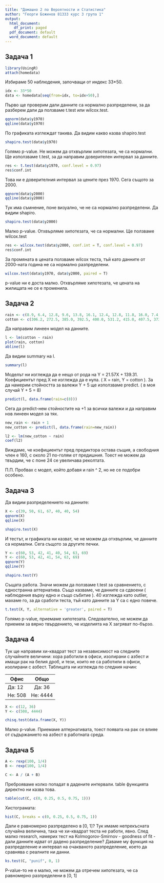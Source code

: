 ```yaml
---
title: "Домашно 2 по Вероятности и Статистика"
author: "Георги Божинов 81333 курс 3 група 1"
output:
  html_document:
    df_print: paged
  pdf_document: default
  word_document: default
---
```


## Задача 1

```r
library(UsingR)
attach(homedata)
```
Избираме 50 наблюдения, започващи от индекс 33*50.
```r
idx <- 33*50
data <- homedata[seq(from=idx, to=idx+50),]
```
Първо ще проверим дали данните са нормално разпределени, за да разберем дали да ползваме t.test или wilcox.test. 
```r
qqnorm(data$y1970)
qqline(data$y1970)
```
По графиката изглеждат такива. Да видим какво казва shapiro.test
```r
shapiro.test(data$y1970)
```
Голямо p-value. Не можем да отхвърлим хипотезата, че са нормални. Ще използваме t.test, за да направим доверителен интервал за данните. 
```r
res <- t.test(data$y1970, conf.level = 0.97)
res$conf.int
```
Това ни е доверителния интервал за цените през 1970. Сега същото за 2000.
```r
qqnorm(data$y2000)
qqline(data$y2000)
```
Тук има съмнение, поне визуално, че не са нормално разпределени. Да видим shapiro. 
```r
shapiro.test(data$y2000)
```
Малко p-value. Отхвърляме хипотезата, че са нормални. Ще ползваме wilcox.test
```r
res <- wilcox.test(data$y2000, conf.int = T, conf.level = 0.97)
res$conf.int
```
За промяната в цената ползваме wilcox теста, тъй като данните от 2000-ната година не са нормално разпределени.
```r
wilcox.test(data$y1970, data$y2000, paired = T)
```
p-value ни е доста малко. Отхвърляме хипотезата, че цената на жилищата не се е променила.

## Задача 2
```r
rain <- c(8.9, 6.4, 12.8, 9.6, 13.8, 16.1, 12.4, 12.8, 11.8, 16.0, 7.4, 12.5)
cotton <- c(306.2, 272.5, 385.0, 392.5, 400.0, 531.2, 415.0, 407.5, 373.7, 493.7, 325.0, 400.0)
```
Да направим линеен модел на данните.
```r
l <- lm(cotton ~ rain)
plot(rain, cotton)
abline(l)
```
Да видим summary на l.
```r
summary(l)
```
Моделът ни изглежда да е нещо от рода на Y = 21.57X + 139.31. Коефициентът пред X не изглежда да е нула. ( X = rain, Y = cotton ). За да намерим стойността за валежи Y + 5 ще използваме predict. ( в моя случай Y + 5 = 8)
```r
predict(l, data.frame(rain=c(8)))
```
Сега да predict-нем стойностите на +1 за всички валежи и да направим нов линеен модел за тях.
```r
new_rain <- rain + 1
new_cotton <- predict(l, data.frame(rain=new_rain))

l2 <- lm(new_cotton ~ rain)
coef(l2)
```
Виждаме, че коефициентът пред предиктора остава същия, а свободния член е 160, с около 21 по-голям от предишния. Тоест не можем да твърдим, че с поне 24 се увеличава реколтата.

П.П. Пробвах с модел, който добавя и rain ^ 2, но не се подобри особено.

## Задача 3

Да видим разпределението на данните:
```r
X <- c(39, 50, 61, 67, 40, 40, 54)
qqnorm(X)
qqline(X)

shapiro.test(X)
```
И тестът, и графиката ни казват, че не можем да отхвърлим, че данните са нормални. Сега същото за другите печки. 
```r
Y <- c(60, 53, 42, 41, 40, 54, 63, 69)
Y <- c(60, 53, 42, 41, 54, 63, 69)
qqnorm(Y)
qqline(Y)

shapiro.test(Y)
```
Същата работа. Значи можем да ползваме t.test за сравнението, с едностранна алтернатива. Също казваме, че данните са сдвоени ( наблюдения върху едно и също събитие ). 40 изглежда като outlier, махаме го, за да сработи теста, тъй като данните за Y са с едно повече. 
```r
t.test(X, Y, alternative = 'greater', paired = T)
```
Голямо p-value, приемаме хипотезата. Следователно, не можем да приемем за вярно твърдението, че изделията на X загряват по-бързо.

## Задача 4 

Тук ще направим хи-квадрат тест за независимост на следните случайните величини: хора работили в офиси, изолирани с азбест и имащи рак на белия дроб, и тези, които не са работили в офиси, изолирани с азбест. Таблицата ни изглежда по следния начин:

| Офис          | Общо          |
| ------------- |:-------------:|
| Да: 12        | Да: 36        |
| Не: 508       | Не: 4444      |
```r
X <- c(12, 36)
Y <- c(508, 4444)

chisq.test(data.frame(X, Y))
```
Малко p-value. Приемаме алтернативата, тоест появата на рак се влияе от съдържанието на азбест в работната среда.

## Задача 5

```r
A <- rexp(100, 1/4)
B <- rexp(100, 1/4)

C <- A / (A + B)
```
Преброяваме колко попадат в дадените интервали.
table функцията директно ни казва това.
```r
table(cut(C, c(0, 0.25, 0.5, 0.75, 1)))
```

Хистограмата:
```r
hist(C, breaks = c(0, 0.25, 0.5, 0.75, 1))
```

Дали е равномерно разпределено в [0, 1]? 
Тук имаме непрекъсната случайна величина, така че хи-квадрат теста не работи, явно. 
След малко research, намерих тест на Kolmogorov-Smirnov - goodness of fit - дали данните
идват от дадено разпределение?
Даваме му функция на разпределение и интервал на очакваното разпределение,
което да сравнява с реалните ни данни.
```r
ks.test(C, "punif", 0, 1)
```
P-value-то не е малко, не можем да отречем хипотезата, че са равномерно разпределени в [0, 1]